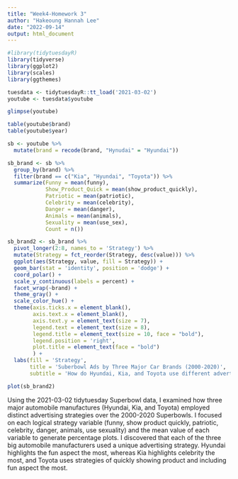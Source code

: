```yaml
---
title: "Week4-Homework 3"
author: "Hakeoung Hannah Lee"
date: "2022-09-14"
output: html_document
---
```


```r
#library(tidytuesdayR)
library(tidyverse)
library(ggplot2)
library(scales)
library(ggthemes)
```

```r
tuesdata <- tidytuesdayR::tt_load('2021-03-02')
youtube <- tuesdata$youtube
```
```r
glimpse(youtube)
```
```r
table(youtube$brand)
table(youtube$year)
```


```r
sb <- youtube %>%
  mutate(brand = recode(brand, "Hynudai" = "Hyundai"))
```

```r
sb_brand <- sb %>%
  group_by(brand) %>%
  filter(brand == c("Kia", "Hyundai", "Toyota")) %>%
  summarize(Funny = mean(funny),
            Show_Product_Quick = mean(show_product_quickly),
            Patriotic = mean(patriotic),
            Celebrity = mean(celebrity),
            Danger = mean(danger),
            Animals = mean(animals),
            Sexuality = mean(use_sex),
            Count = n()) 
```

```r
sb_brand2 <- sb_brand %>%
  pivot_longer(2:8, names_to = 'Strategy') %>%
  mutate(Strategy = fct_reorder(Strategy, desc(value))) %>%
  ggplot(aes(Strategy, value, fill = Strategy)) +
  geom_bar(stat = 'identity', position = 'dodge') +
  coord_polar() +
  scale_y_continuous(labels = percent) +
  facet_wrap(~brand) +
  theme_gray() +
  scale_color_hue() +
  theme(axis.ticks.x = element_blank(),
        axis.text.x = element_blank(),
        axis.text.y = element_text(size = 7),
        legend.text = element_text(size = 8),
        legend.title = element_text(size = 10, face = "bold"),
        legend.position = 'right',        
        plot.title = element_text(face = "bold")
        ) +
  labs(fill = 'Strategy',
       title = 'Suberbowl Ads by Three Major Car Brands (2000-2020)',
       subtitle = 'How do Hyundai, Kia, and Toyota use different advertising strategies? \n \n', caption = "\n @Hakeoung Hannah Lee | Source: 2021-03-02 tidytuesday")

plot(sb_brand2)
```

Using the 2021-03-02 tidytuesday Superbowl data, I examined how three major automobile manufactures (Hyundai, Kia, and Toyota) employed distinct advertising strategies over the 2000-2020 Superbowls. I focused on each logical strategy variable (funny, show product quickly, patriotic, celebrity, danger, animals, use sexuality) and the mean value of each variable to generate percentage plots. I discovered that each of the three big automobile manufacturers used a unique advertising strategy. Hyundai highlights the fun aspect the most, whereas Kia highlights celebrity the most, and Toyota uses strategies of quickly showing product and including fun aspect the most.